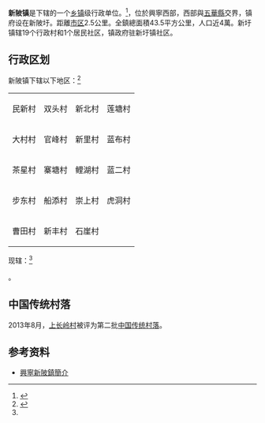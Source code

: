 {{中国乡级行政区|44/14/81/136/000
| 总面积 = 43.5平方公里
}}

'''新陂镇'''是{{PRC admin/fullname|44/14/81/003/000|3}}下辖的一个[[乡镇|乡镇]]级行政单位。<ref>{{PRC admin/ref sgc|{{PRC admin/parent|44/14/81/136/000}}}}</ref>，位於興寧西部，西部與[[五華縣|五華縣]]交界，镇府设在新陂圩。距離[[興田街道|市区]]2.5公里。全鎮總面積43.5平方公里，人口近4萬。新圩镇辖19个行政村和1个居民社区，镇政府驻新圩镇社区。

== 行政区划 ==
新陂镇下辖以下地区：<ref name="#1">{{PRC admin/ref sgc|44/14/81/136/000}}</ref>
{| class="wikitable"
|民新村
|双头村
|新北村
|莲塘村
|-
|大村村
|官峰村
|新里村
|蓝布村
|-
|茶星村
|寨塘村
|鲤湖村
|蓝二村
|-
|步东村
|船添村
|崇上村
|虎洞村
|-
|曹田村
|新丰村
|石崖村
|}
现辖：<ref name="#1"/>

{{PRC admin/children|44/14/81/136/000}}。

==中国传统村落==
2013年8月，[[上长岭村|上长岭村]]被评为第二批[[中国传统村落|中国传统村落]]。

== 参考资料 ==
{{reflist}}
* [http://www.xingning.gov.cn/xinbei/www/News_View.asp?NewsID=19/ 興寧新陂鎮簡介]{{dead link|date=2018年3月 |bot=InternetArchiveBot |fix-attempted=yes }}

{{PRC admin/navcat|44/14/81/136/000}}